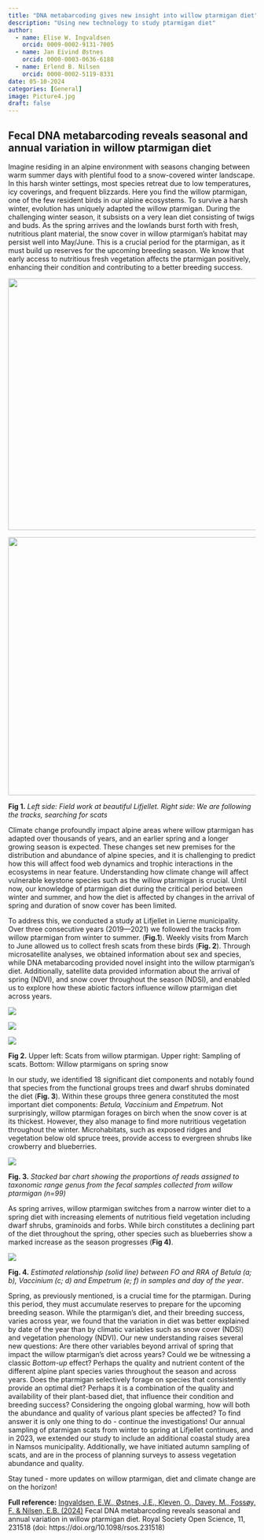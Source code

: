 ```yaml
---
title: "DNA metabarcoding gives new insight into willow ptarmigan diet"
description: "Using new technology to study ptarmigan diet"
author:
  - name: Elise W. Ingvaldsen
    orcid: 0009-0002-9131-7005
  - name: Jan Eivind Østnes
    orcid: 0000-0003-0636-6188    
  - name: Erlend B. Nilsen
    orcid: 0000-0002-5119-8331
date: 05-10-2024
categories: [General]
image: Picture4.jpg
draft: false
---
```


## Fecal DNA metabarcoding reveals seasonal and annual variation in willow ptarmigan diet

Imagine residing in an alpine environment with seasons changing between warm summer days with plentiful food to a snow-covered winter landscape. In this harsh winter settings, most species retreat due to low temperatures, icy coverings, and frequent blizzards. Here you find the willow ptarmigan, one of the few resident birds in our alpine ecosystems. To survive a harsh winter, evolution has uniquely adapted the willow ptarmigan. During the challenging winter season, it subsists on a very lean diet consisting of twigs and buds. As the spring arrives and the lowlands burst forth with fresh, nutritious plant material, the snow cover in willow ptarmigan’s habitat may persist well into May/June. This is a crucial period for the ptarmigan, as it must build up reserves for the upcoming breeding season. We know that early access to nutritious fresh vegetation affects the ptarmigan positively, enhancing their condition and contributing to a better breeding success.

::: grid
::: g-col-5
![](images/Picture1.jpg){width="511"}
:::

::: g-col-6
![](images/Picture2.jpg){width="524"}
:::
:::

**Fig 1.** *Left side: Field work at beautiful Lifjellet. Right side: We are following the tracks, searching for scats*

Climate change profoundly impact alpine areas where willow ptarmigan has adapted over thousands of years, and an earlier spring and a longer growing season is expected. These changes set new premises for the distribution and abundance of alpine species, and it is challenging to predict how this will affect food web dynamics and trophic interactions in the ecosystems in near feature. Understanding how climate change will affect vulnerable keystone species such as the willow ptarmigan is crucial. Until now, our knowledge of ptarmigan diet during the critical period between winter and summer, and how the diet is affected by changes in the arrival of spring and duration of snow cover has been limited.

To address this, we conducted a study at Lifjellet in Lierne municipality. Over three consecutive years (2019—2021) we followed the tracks from willow ptarmigan from winter to summer. (**Fig.1**). Weekly visits from March to June allowed us to collect fresh scats from these birds (**Fig. 2**). Through microsatellite analyses, we obtained information about sex and species, while DNA metabarcoding provided novel insight into the willow ptarmigan’s diet. Additionally, satellite data provided information about the arrival of spring (NDVI), and snow cover throughout the season (NDSI), and enabled us to explore how these abiotic factors influence willow ptarmigan diet across years.

::: grid
::: g-col-6
![](images/Picture3.jpg)
:::

::: g-col-6
![](images/Picture4.jpg)
:::
:::

![](images/Picture5.jpg)

**Fig 2.** Upper left: Scats from willow ptarmigan. Upper right: Sampling of scats. Bottom: Willow ptarmigans on spring snow

In our study, we identified 18 significant diet components and notably found that species from the functional groups trees and dwarf shrubs dominated the diet (**Fig. 3**). Within these groups three genera constituted the most important diet components: *Betula, Vaccinium* and *Empetrum*. Not surprisingly, willow ptarmigan forages on birch when the snow cover is at its thickest. However, they also manage to find more nutritious vegetation throughout the winter. Microhabitats, such as exposed ridges and vegetation below old spruce trees, provide access to evergreen shrubs like crowberry and blueberries.

![](images/Figure2.jpg)

**Fig. 3.** *Stacked bar chart showing the proportions of reads assigned to taxonomic range genus from the fecal samples collected from willow ptarmigan (n=99)*

As spring
arrives, willow ptarmigan switches from a narrow winter diet to a spring diet with increasing elements of nutritious field vegetation including dwarf shrubs, graminoids and forbs. While birch constitutes a declining part of the diet throughout the spring, other species such as blueberries show a marked increase as the season progresses (**Fig 4)**.

![](images/Figure3.jpg)

**Fig. 4.** *Estimated relationship (solid line) between FO and RRA of Betula (a; b), Vaccinium (c; d) and Empetrum (e; f) in samples and day of the year*.

Spring, as previously mentioned, is a crucial time for the ptarmigan. During this period, they must accumulate reserves to prepare for the upcoming breeding season. While the ptarmigan’s diet, and their breeding success, varies across year, we found that the variation in diet was better explained by date of the year than by climatic variables such as snow cover (NDSI) and vegetation phenology (NDVI). Our new understanding raises several new questions: Are there other variables beyond arrival of spring that impact the willow ptarmigan’s diet across years? Could we be witnessing a classic *Bottom-up* effect? Perhaps the quality and nutrient content of the different alpine plant species varies throughout the season and across years. Does the ptarmigan selectively forage on species that consistently provide an optimal diet? Perhaps it is a combination of the quality and availability of their plant-based diet, that influence their condition and breeding success? Considering the ongoing global warming, how will both the abundance and quality of various plant species be affected? To find answer it is only one thing to do - continue the investigations! Our annual sampling of ptarmigan scats from winter to spring at Lifjellet continues, and in 2023, we extended our study to include an additional coastal study area in Namsos municipality. Additionally, we have initiated autumn sampling of scats, and are in the process of planning surveys to assess vegetation abundance and quality.

Stay tuned - more updates on willow ptarmigan, diet and climate change are on the horizon!

**Full reference:** [Ingvaldsen, E.W., Østnes, J.E., Kleven, O., Davey, M., Fossøy, F. & Nilsen, E.B. (2024)](https://royalsocietypublishing.org/doi/10.1098/rsos.231518) Fecal DNA metabarcoding reveals seasonal and annual variation in willow ptarmigan diet. Royal Society Open Science, 11, 231518 (doi: https://doi.org/10.1098/rsos.231518)
